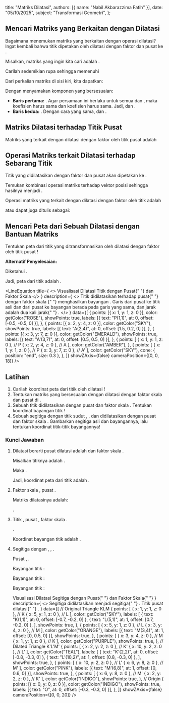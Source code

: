 
  title: "Matriks Dilatasi",
  authors: [{ name: "Nabil Akbarazzima Fatih" }],
  date: "05/10/2025",
  subject: "Transformasi Geometri",
};

## Mencari Matriks yang Berkaitan dengan Dilatasi

Bagaimana menemukan matriks yang berkaitan dengan operasi dilatasi? Ingat kembali bahwa titik <InlineMath math="(x,y)" /> dipetakan oleh dilatasi dengan faktor <InlineMath math="k \neq 0" /> dan pusat <InlineMath math="O" /> ke <InlineMath math="(kx,ky)" />.

Misalkan, matriks yang ingin kita cari adalah <InlineMath math="\begin{pmatrix} r & s \\ t & u \end{pmatrix}" />.

Carilah <InlineMath math="r, s, t, u" /> sedemikian rupa sehingga memenuhi

<BlockMath math="\begin{pmatrix} r & s \\ t & u \end{pmatrix} \begin{pmatrix} x \\ y \end{pmatrix} = \begin{pmatrix} kx \\ ky \end{pmatrix}" />

Dari perkalian matriks di sisi kiri, kita dapatkan:

<BlockMath math="\begin{pmatrix} rx + sy \\ tx + uy \end{pmatrix} = \begin{pmatrix} kx \\ ky \end{pmatrix}" />

Dengan menyamakan komponen yang bersesuaian:

- **Baris pertama:** <InlineMath math="rx + sy = kx" />. Agar persamaan ini berlaku untuk semua <InlineMath math="x" /> dan <InlineMath math="y" />, maka koefisien <InlineMath math="x" /> harus sama dan koefisien <InlineMath math="y" /> harus sama. Jadi, <InlineMath math="r = k" /> dan <InlineMath math="s = 0" />.
- **Baris kedua:** <InlineMath math="tx + uy = ky" />. Dengan cara yang sama, <InlineMath math="t = 0" /> dan <InlineMath math="u = k" />.

## Matriks Dilatasi terhadap Titik Pusat

Matriks yang terkait dengan dilatasi dengan faktor <InlineMath math="k \neq 0" /> oleh titik pusat <InlineMath math="O(0,0)" /> adalah

<BlockMath math="\begin{pmatrix} k & 0 \\ 0 & k \end{pmatrix}" />

## Operasi Matriks terkait Dilatasi terhadap Sebarang Titik

Titik <InlineMath math="(x,y)" /> yang didilatasikan dengan faktor <InlineMath math="k \neq 0" /> dan pusat <InlineMath math="(a,b)" /> akan dipetakan ke <InlineMath math="(k(x-a)+a,\, k(y-b)+b)" />.

Temukan kombinasi operasi matriks terhadap vektor posisi <InlineMath math="\begin{pmatrix} x-a \\ y-b \end{pmatrix}" /> sehingga hasilnya menjadi <InlineMath math="\begin{pmatrix} k(x-a)+a \\ k(y-b)+b \end{pmatrix}" />.

Operasi matriks yang terkait dengan dilatasi dengan faktor <InlineMath math="k \neq 0" /> oleh titik <InlineMath math="(a,b)" /> adalah

<BlockMath math="\begin{pmatrix} x' \\ y' \end{pmatrix} = \begin{pmatrix} k & 0 \\ 0 & k \end{pmatrix} \begin{pmatrix} x-a \\ y-b \end{pmatrix} + \begin{pmatrix} a \\ b \end{pmatrix}" />

atau dapat juga ditulis sebagai:

<BlockMath math="\begin{pmatrix} x' \\ y' \end{pmatrix} - \begin{pmatrix} a \\ b \end{pmatrix} = \begin{pmatrix} k & 0 \\ 0 & k \end{pmatrix} \left( \begin{pmatrix} x \\ y \end{pmatrix} - \begin{pmatrix} a \\ b \end{pmatrix} \right)" />

## Mencari Peta dari Sebuah Dilatasi dengan Bantuan Matriks

Tentukan peta dari titik <InlineMath math="A(2,4)" /> yang ditransformasikan oleh dilatasi dengan faktor <InlineMath math="2" /> oleh titik pusat <InlineMath math="P(1,1)" />!

**Alternatif Penyelesaian:**

Diketahui <InlineMath math="x=2, y=4, k=2, a=1, b=1" />.

<div className="flex flex-col gap-4">
  <BlockMath math="\begin{pmatrix} x' \\ y' \end{pmatrix} = \begin{pmatrix} 2 & 0 \\ 0 & 2 \end{pmatrix} \begin{pmatrix} 2-1 \\ 4-1 \end{pmatrix} + \begin{pmatrix} 1 \\ 1 \end{pmatrix}" />
  <BlockMath math="\begin{pmatrix} x' \\ y' \end{pmatrix} = \begin{pmatrix} 2 & 0 \\ 0 & 2 \end{pmatrix} \begin{pmatrix} 1 \\ 3 \end{pmatrix} + \begin{pmatrix} 1 \\ 1 \end{pmatrix}" />
  <BlockMath math="\begin{pmatrix} x' \\ y' \end{pmatrix} = \begin{pmatrix} (2)(1) + (0)(3) \\ (0)(1) + (2)(3) \end{pmatrix} + \begin{pmatrix} 1 \\ 1 \end{pmatrix}" />
  <BlockMath math="\begin{pmatrix} x' \\ y' \end{pmatrix} = \begin{pmatrix} 2 \\ 6 \end{pmatrix} + \begin{pmatrix} 1 \\ 1 \end{pmatrix} = \begin{pmatrix} 3 \\ 7 \end{pmatrix}" />
</div>

Jadi, peta dari titik <InlineMath math="A(2,4)" /> adalah <InlineMath math="A'(3,7)" />.

<LineEquation
  title={
    <>
      Visualisasi Dilatasi Titik <InlineMath math="A(2,4)" /> dengan Pusat{" "}
      <InlineMath math="P(1,1)" /> dan Faktor Skala <InlineMath math="k=2" />
    </>
  }
  description={
    <>
      Titik <InlineMath math="A(2,4)" /> didilatasikan terhadap pusat{" "}
      <InlineMath math="P(1,1)" /> dengan faktor skala <InlineMath math="k=2" />{" "}
      menghasilkan bayangan <InlineMath math="A'(3,7)" />. Garis dari pusat ke
      titik asli dan dari pusat ke bayangan berada pada garis yang sama, dan
      jarak <InlineMath math="PA'" /> adalah dua kali jarak{" "}
      <InlineMath math="PA" />.
    </>
  }
  data={[
    {
      points: [{ x: 1, y: 1, z: 0 }],
      color: getColor("ROSE"),
      showPoints: true,
      labels: [{ text: "P(1,1)", at: 0, offset: [-0.5, -0.5, 0] }],
    },
    {
      points: [{ x: 2, y: 4, z: 0 }],
      color: getColor("SKY"),
      showPoints: true,
      labels: [{ text: "A(2,4)", at: 0, offset: [1.5, 0.2, 0] }],
    },
    {
      points: [{ x: 3, y: 7, z: 0 }],
      color: getColor("EMERALD"),
      showPoints: true,
      labels: [{ text: "A'(3,7)", at: 0, offset: [0.5, 0.5, 0] }],
    },
    {
      points: [
        { x: 1, y: 1, z: 0 }, // P
        { x: 2, y: 4, z: 0 }, // A
      ],
      color: getColor("AMBER"),
    },
    {
      points: [
        { x: 1, y: 1, z: 0 }, // P
        { x: 3, y: 7, z: 0 }, // A'
      ],
      color: getColor("SKY"),
      cone: { position: "end", size: 0.3 },
    },
  ]}
  showZAxis={false}
  cameraPosition={[0, 0, 18]}
/>

## Latihan

1.  Carilah koordinat peta dari titik <InlineMath math="(a,b)" /> oleh dilatasi <InlineMath math="[O,3]" />!
2.  Tentukan matriks yang bersesuaian dengan dilatasi dengan faktor skala <InlineMath math="-2" /> dan pusat di <InlineMath math="O(0,0)" />.
3.  Sebuah titik <InlineMath math="B(-1, 5)" /> didilatasikan dengan pusat <InlineMath math="P(2, -3)" /> dan faktor skala <InlineMath math="k = \frac{1}{2}" />. Tentukan koordinat bayangan titik <InlineMath math="B" />!
4.  Sebuah segitiga <InlineMath math="KLM" /> dengan titik sudut <InlineMath math="K(1,1)" />, <InlineMath math="L(5,1)" />, dan <InlineMath math="M(3,4)" /> didilatasikan dengan pusat <InlineMath math="O(0,0)" /> dan faktor skala <InlineMath math="2" />. Gambarkan segitiga asli dan bayangannya, lalu tentukan koordinat titik-titik bayangannya!

### Kunci Jawaban

1.  Dilatasi <InlineMath math="[O,3]" /> berarti pusat dilatasi adalah <InlineMath math="O(0,0)" /> dan faktor skala <InlineMath math="k=3" />.

    Misalkan titiknya adalah <InlineMath math="Q(a,b)" />.

    Maka <InlineMath math="x=a, y=b, k=3" />.

    <BlockMath math="\begin{pmatrix} x' \\ y' \end{pmatrix} = \begin{pmatrix} 3 & 0 \\ 0 & 3 \end{pmatrix} \begin{pmatrix} a \\ b \end{pmatrix} = \begin{pmatrix} 3a \\ 3b \end{pmatrix}" />

    Jadi, koordinat peta dari titik <InlineMath math="(a,b)" /> adalah <InlineMath math="(3a, 3b)" />.

2.  Faktor skala <InlineMath math="k=-2" />, pusat <InlineMath math="O(0,0)" />.

    Matriks dilatasinya adalah:

    <BlockMath math="\begin{pmatrix} -2 & 0 \\ 0 & -2 \end{pmatrix}" />.

3.  Titik <InlineMath math="B(-1, 5)" />, pusat <InlineMath math="P(2, -3)" />, faktor skala <InlineMath math="k = \frac{1}{2}" />.

    <InlineMath math="x=-1, y=5, a=2, b=-3, k=\frac{1}{2}" />.

    <div className="flex flex-col gap-4">
      <BlockMath math="\begin{pmatrix} x' \\ y' \end{pmatrix} = \begin{pmatrix} \frac{1}{2} & 0 \\ 0 & \frac{1}{2} \end{pmatrix} \begin{pmatrix} -1-2 \\ 5-(-3) \end{pmatrix} + \begin{pmatrix} 2 \\ -3 \end{pmatrix}" />
      <BlockMath math="\begin{pmatrix} x' \\ y' \end{pmatrix} = \begin{pmatrix} \frac{1}{2} & 0 \\ 0 & \frac{1}{2} \end{pmatrix} \begin{pmatrix} -3 \\ 8 \end{pmatrix} + \begin{pmatrix} 2 \\ -3 \end{pmatrix}" />
      <BlockMath math="\begin{pmatrix} x' \\ y' \end{pmatrix} = \begin{pmatrix} (\frac{1}{2})(-3) + (0)(8) \\ (0)(-3) + (\frac{1}{2})(8) \end{pmatrix} + \begin{pmatrix} 2 \\ -3 \end{pmatrix}" />
      <BlockMath math="\begin{pmatrix} x' \\ y' \end{pmatrix} = \begin{pmatrix} -\frac{3}{2} \\ 4 \end{pmatrix} + \begin{pmatrix} 2 \\ -3 \end{pmatrix} = \begin{pmatrix} -\frac{3}{2} + \frac{4}{2} \\ 4 - 3 \end{pmatrix} = \begin{pmatrix} \frac{1}{2} \\ 1 \end{pmatrix}" />
    </div>

    Koordinat bayangan titik <InlineMath math="B" /> adalah <InlineMath math="B'(\frac{1}{2}, 1)" />.

4.  Segitiga <InlineMath math="KLM" /> dengan <InlineMath math="K(1,1)" />, <InlineMath math="L(5,1)" />, <InlineMath math="M(3,4)" />.

    Pusat <InlineMath math="O(0,0)" />, <InlineMath math="k=2" />.

    Bayangan titik <InlineMath math="K(1,1)" />:

    <BlockMath math="\begin{pmatrix} x_K' \\ y_K' \end{pmatrix} = \begin{pmatrix} 2 & 0 \\ 0 & 2 \end{pmatrix} \begin{pmatrix} 1 \\ 1 \end{pmatrix} = \begin{pmatrix} 2 \\ 2 \end{pmatrix} \implies K'(2,2)" />

    Bayangan titik <InlineMath math="L(5,1)" />:

    <BlockMath math="\begin{pmatrix} x_L' \\ y_L' \end{pmatrix} = \begin{pmatrix} 2 & 0 \\ 0 & 2 \end{pmatrix} \begin{pmatrix} 5 \\ 1 \end{pmatrix} = \begin{pmatrix} 10 \\ 2 \end{pmatrix} \implies L'(10,2)" />

    Bayangan titik <InlineMath math="M(3,4)" />:

    <div className="flex flex-col gap-4">
      <BlockMath math="\begin{pmatrix} x_M' \\ y_M' \end{pmatrix} = \begin{pmatrix} 2 & 0 \\ 0 & 2 \end{pmatrix} \begin{pmatrix} 3 \\ 4 \end{pmatrix} = \begin{pmatrix} 6 \\ 8 \end{pmatrix} \implies M'(6,8)" />
      <LineEquation
        title={
          <>
            Visualisasi Dilatasi Segitiga <InlineMath math="KLM" /> dengan Pusat{" "}
            <InlineMath math="O(0,0)" /> dan Faktor Skala{" "}
            <InlineMath math="k=2" />
          </>
        }
        description={
          <>
            Segitiga <InlineMath math="KLM" /> didilatasikan menjadi segitiga{" "}
            <InlineMath math="K'L'M'" />. Titik pusat dilatasi{" "}
            <InlineMath math="O(0,0)" />.
          </>
        }
        data={[
          // Original Triangle KLM
          {
            points: [
              { x: 1, y: 1, z: 0 }, // K
              { x: 5, y: 1, z: 0 }, // L
            ],
            color: getColor("SKY"),
            labels: [
              { text: "K(1,1)", at: 0, offset: [-0.7, -0.2, 0] },
              { text: "L(5,1)", at: 1, offset: [0.7, -0.2, 0] },
            ],
            showPoints: true,
          },
          {
            points: [
              { x: 5, y: 1, z: 0 }, // L
              { x: 3, y: 4, z: 0 }, // M
            ],
            color: getColor("ORANGE"),
            labels: [{ text: "M(3,4)", at: 1, offset: [0, 0.5, 0] }],
            showPoints: true,
          },
          {
            points: [
              { x: 3, y: 4, z: 0 }, // M
              { x: 1, y: 1, z: 0 }, // K
            ],
            color: getColor("PURPLE"),
            showPoints: true,
          },
          // Dilated Triangle K'L'M'
          {
            points: [
              { x: 2, y: 2, z: 0 }, // K'
              { x: 10, y: 2, z: 0 }, // L'
            ],
            color: getColor("TEAL"),
            labels: [
              { text: "K'(2,2)", at: 0, offset: [-0.8, -0.3, 0] },
              { text: "L'(10,2)", at: 1, offset: [0.8, -0.3, 0] },
            ],
            showPoints: true,
          },
          {
            points: [
              { x: 10, y: 2, z: 0 }, // L'
              { x: 6, y: 8, z: 0 }, // M'
            ],
            color: getColor("PINK"),
            labels: [{ text: "M'(6,8)", at: 1, offset: [0, 0.6, 0] }],
            showPoints: true,
          },
          {
            points: [
              { x: 6, y: 8, z: 0 }, // M'
              { x: 2, y: 2, z: 0 }, // K'
            ],
            color: getColor("INDIGO"),
            showPoints: true,
          },
          // Origin
          {
            points: [{ x: 0, y: 0, z: 0 }],
            color: getColor("INDIGO"),
            showPoints: true,
            labels: [{ text: "O", at: 0, offset: [-0.3, -0.3, 0] }],
          },
        ]}
        showZAxis={false}
        cameraPosition={[0, 0, 20]}
      />
    </div>
